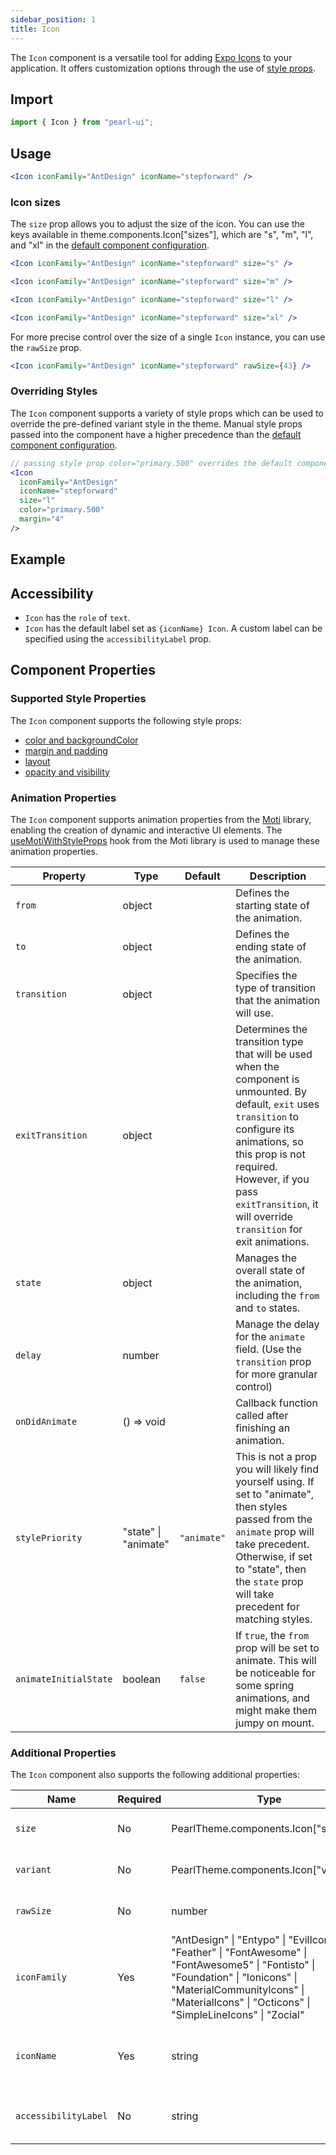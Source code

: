 ```yaml
---
sidebar_position: 1
title: Icon
---
```



<div style={{ display: "flex" }}>
  <SourceButton
    label="Source"
    href="https://github.com/agrawal-rohit/pearl-ui/blob/main/src/components/atoms/icon/icon.tsx"
    style={{ marginRight: "10px" }}
  />
  <SourceButton
    label="Theme Source"
    href="https://github.com/agrawal-rohit/pearl-ui/blob/main/src/components/atoms/icon/icon.config.ts"
  />
</div>

The `Icon` component is a versatile tool for adding [Expo Icons](https://icons.expo.fyi/) to your application. It offers customization options through the use of [style props](../../core-features/style-props).

## Import

```jsx
import { Icon } from "pearl-ui";
```

## Usage

```jsx
<Icon iconFamily="AntDesign" iconName="stepforward" />
```

### Icon sizes

The `size` prop allows you to adjust the size of the icon. You can use the keys available in <t>theme.components.Icon["sizes"]</t>, which are <t>"s"</t>, <t>"m"</t>, <t>"l"</t>, and <t>"xl"</t> in the [default component configuration](https://github.com/agrawal-rohit/pearl-ui/blob/main/src/components/atoms/icon/icon.config.ts).

```jsx
<Icon iconFamily="AntDesign" iconName="stepforward" size="s" />

<Icon iconFamily="AntDesign" iconName="stepforward" size="m" />

<Icon iconFamily="AntDesign" iconName="stepforward" size="l" />

<Icon iconFamily="AntDesign" iconName="stepforward" size="xl" />
```

For more precise control over the size of a single `Icon` instance, you can use the `rawSize` prop.

```jsx
<Icon iconFamily="AntDesign" iconName="stepforward" rawSize={43} />
```

### Overriding Styles

The `Icon` component supports a variety of style props which can be used to override the pre-defined variant style in the theme. Manual style props passed into the component have a higher precedence than the [default component configuration](https://github.com/agrawal-rohit/pearl-ui/blob/main/src/components/atoms/icon/icon.config.ts).

```jsx
// passing style prop color="primary.500" overrides the default component config value of color="neutral.900"
<Icon
  iconFamily="AntDesign"
  iconName="stepforward"
  size="l"
  color="primary.500"
  margin="4"
/>
```

## Example


<Snack snackId="@agrawal-rohit/icon-light" />

## Accessibility

- `Icon` has the `role` of `text`.
- `Icon` has the default label set as `{iconName} Icon`. A custom label can be specified using the `accessibilityLabel` prop.

## Component Properties

### Supported Style Properties

The `Icon` component supports the following style props:

- [color and backgroundColor](../../core-features/style-props#color-and-background-color)
- [margin and padding](../../core-features/style-props#margin-and-padding)
- [layout](../../core-features/style-props#layout)
- [opacity and visibility](../../core-features/style-props#opacity-and-visibility)

### Animation Properties

The `Icon` component supports animation properties from the [Moti](https://moti.fyi/) library, enabling the creation of dynamic and interactive UI elements. The [useMotiWithStyleProps](../../hooks/useMotiWithStyleProps) hook from the Moti library is used to manage these animation properties.

| Property              | Type                        | Default     | Description                                                                                                                                                                                                                                                                 |
| --------------------- | --------------------------- | ----------- | --------------------------------------------------------------------------------------------------------------------------------------------------------------------------------------------------------------------------------------------------------------------------- |
| `from`                | <t>object</t>               |             | Defines the starting state of the animation.                                                                                                                                                                                                                                |
| `to`                  | <t>object</t>               |             | Defines the ending state of the animation.                                                                                                                                                                                                                                  |
| `transition`          | <t>object</t>               |             | Specifies the type of transition that the animation will use.                                                                                                                                                                                                               |
| `exitTransition`      | <t>object</t>               |             | Determines the transition type that will be used when the component is unmounted. By default, `exit` uses `transition` to configure its animations, so this prop is not required. However, if you pass `exitTransition`, it will override `transition` for exit animations. |
| `state`               | <t>object</t>               |             | Manages the overall state of the animation, including the `from` and `to` states.                                                                                                                                                                                           |
| `delay`               | <t>number</t>               |             | Manage the delay for the `animate` field. (Use the `transition` prop for more granular control)                                                                                                                                                                             |
| `onDidAnimate`        | <t>() =&gt; void</t>        |             | Callback function called after finishing an animation.                                                                                                                                                                                                                      |
| `stylePriority`       | <t>"state" \| "animate"</t> | `"animate"` | This is not a prop you will likely find yourself using. If set to <t>"animate"</t>, then styles passed from the `animate` prop will take precedent. Otherwise, if set to <t>"state"</t>, then the `state` prop will take precedent for matching styles.                     |
| `animateInitialState` | <t>boolean</t>              | `false`     | If `true`, the `from` prop will be set to animate. This will be noticeable for some spring animations, and might make them jumpy on mount.                                                                                                                                  |

### Additional Properties

The `Icon` component also supports the following additional properties:

| Name                 | Required | Type                                                                                                                                                                                                                                     | Default | Description                                              |
| -------------------- | -------- | ---------------------------------------------------------------------------------------------------------------------------------------------------------------------------------------------------------------------------------------- | ------- | -------------------------------------------------------- |
| `size`               | No       | <t>PearlTheme.components.Icon["sizes"]</t>                                                                                                                                                                                               | `"m"`   | Specifies the size of the icon                           |
| `variant`            | No       | <t>PearlTheme.components.Icon["variants"]</t>                                                                                                                                                                                            |         | Defines the variant of the icon                          |
| `rawSize`            | No       | <t>number</t>                                                                                                                                                                                                                            |         | Sets the raw size of the icon                            |
| `iconFamily`         | Yes      | <t> "AntDesign" \| "Entypo" \| "EvilIcons" \| "Feather" \| "FontAwesome" \| "FontAwesome5" \| "Fontisto" \| "Foundation" \| "Ionicons" \| "MaterialCommunityIcons" \| "MaterialIcons" \| "Octicons" \| "SimpleLineIcons" \| "Zocial"</t> |         | Specifies the icon family that contains the desired icon |
| `iconName`           | Yes      | <t>string</t>                                                                                                                                                                                                                            |         | Specifies the name of the icon within its icon family    |
| `accessibilityLabel` | No       | <t>string</t>                                                                                                                                                                                                                            |         | Sets the accessibility label of the icon                 |
